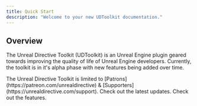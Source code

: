 ```yaml
---
title: Quick Start
description: "Welcome to your new UDToolkit documentation."
---
```


## Overview

The Unreal Directive Toolkit (UDToolkit) is an Unreal Engine plugin geared towards improving the quality of life of Unreal Engine developers. Currently, the toolkit is in it's alpha phase with new features being added over time.

<Warning>
  The Unreal Directive Toolkit is limited to
  [Patrons](https://patreon.com/unrealdirective) &
  [Supporters](https://unrealdirective.com/support).
</Warning>

<CardGroup cols={2}>
  <Card
    title="Toolkit"
    icon="pen-to-square"
    href="https://mintlify.com/docs/quickstart"
  >
    Check out the latest updates.
  </Card>
  <Card
    title="Features"
    icon="image"
    href="https://mintlify.com/docs/development"
  >
    Check out the features.
  </Card>
</CardGroup>
